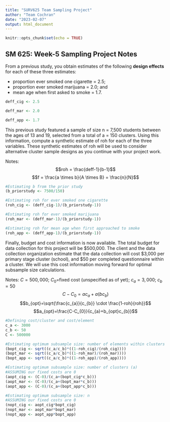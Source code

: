 ```yaml
---
title: "SURV625 Team Sampling Project"
author: "Team Cochran"
date: "2023-02-07"
output: html_document
---
```


```r
knitr::opts_chunk$set(echo = TRUE)
```

## SM 625: Week-5 Sampling Project Notes

From a previous study, you obtain estimates of the following **design effects** for each of
these three estimates:

* proportion ever smoked one cigarette = 2.5;
* proportion ever smoked marijuana = 2.0; and
* mean age when first asked to smoke = 1.7. 

```r
deff_cig <- 2.5

deff_mar <- 2.0

deff_app <- 1.7
```

This previous study featured a sample of size n = 7,500 students between the ages of 13 and
19, selected from a total of a = 150 clusters. Using this information, compute a synthetic
estimate of roh for each of the three variables. These synthetic estimates of roh will be used
to consider alternative cluster sample designs as you continue with your project work.

Notes: 
 $$roh = \frac{deff-1}{b-1}$$
$$f = \frac{a \times b}{A \times B} = \frac{n}{N}$$

```r
#Estimating b from the prior study
(b_priorstudy <- 7500/150)

#Estimating roh for ever smoked one cigarette
(roh_cig <- (deff_cig-1)/(b_priorstudy-1))

#Estimating roh for ever smoked marijuana
(roh_mar <- (deff_mar-1)/(b_priorstudy-1))

#Estimating roh for mean age when first approached to smoke
(roh_app <- (deff_app-1)/(b_priorstudy-1))
```

Finally, budget and cost information is now available. The total budget for data collection for
this project will be \$500,000. The client and the data collection organization estimate that
the data collection will cost \$3,000 per primary stage cluster (school), and \$50 per
completed questionnaire within a cluster. We will use this cost information moving forward
for optimal subsample size calculations.

Notes: 
$C=500,000$; $C_{0}$=fixed cost (unspecified as of yet); $c_{a}=3,000$; $c_{b}=50$
$$C - C_{0} = ac_{a}+a(bc_{b})$$
$$b_{opt}=\sqrt{\frac{c_{a}}{c_{b}} \cdot \frac{1-roh}{roh}}$$
$$a_{opt}=\frac{C-C_{0}}{c_{a}+b_{opt}c_{b}}$$

```r
#Defining cost/cluster and cost/element
c_a <- 3000
c_b <- 50
C <- 500000

#Estimating optimum subsample size: number of elements within clusters (b)
(bopt_cig <- sqrt((c_a/c_b)*((1-roh_cig)/(roh_cig))))
(bopt_mar <- sqrt((c_a/c_b)*((1-roh_mar)/(roh_mar))))
(bopt_app <- sqrt((c_a/c_b)*((1-roh_app)/(roh_app))))

#Estimating optimum subsample size: number of clusters (a)
#ASSUMING our fixed costs are 0
(aopt_cig <- (C-0)/(c_a+(bopt_cig*c_b)))
(aopt_mar <- (C-0)/(c_a+(bopt_mar*c_b)))
(aopt_app <- (C-0)/(c_a+(bopt_app*c_b)))

#Estimating optimum subsample size: n
#ASSUMING our fixed costs are 0
(nopt_cig <- aopt_cig*bopt_cig)
(nopt_mar <- aopt_mar*bopt_mar)
(nopt_app <- aopt_app*bopt_app)
```
